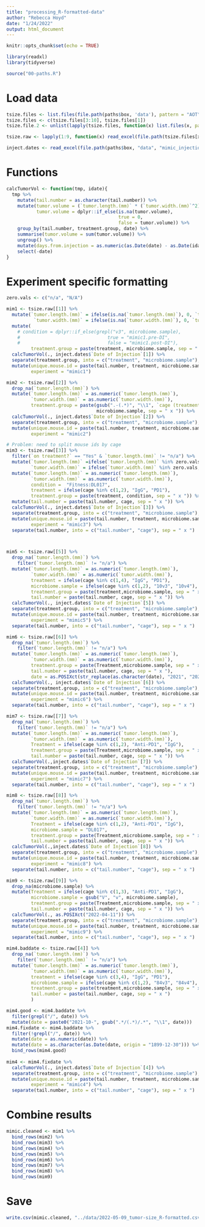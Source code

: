 ```yaml
---
title: "processing_R-formatted-data"
author: "Rebecca Hoyd"
date: "1/24/2022"
output: html_document
---
```


```r
knitr::opts_chunk$set(echo = TRUE)

library(readxl)
library(tidyverse)

source("00-paths.R")
```


# Load data 

```r
tsize.files <- list.files(file.path(paths$box, 'data'), pattern = "AOT", full.names = T)
tsize.files <- c(tsize.files[3:10], tsize.files[1])
tsize.file.2 <- unlist(lapply(tsize.files, function(x) list.files(x, pattern = "_size")))

tsize.raw <- lapply(1:9, function(x) read_excel(file.path(tsize.files[x], tsize.file.2[x])))

inject.dates <- read_excel(file.path(paths$box, "data", "mimic_injection_dates.xlsx"))
```

# Functions

```r
calcTumorVol <- function(tmp, idate){
  tmp %>%
    mutate(tail.number = as.character(tail.number)) %>%
    mutate(tumor.volume = (`tumor.length.(mm)` * (`tumor.width.(mm)`^2)) / 2,
           tumor.volume = dplyr::if_else(is.na(tumor.volume),
                                         true = 0,
                                         false = tumor.volume)) %>%
    group_by(tail.number, treatment.group, date) %>%
    summarise(tumor.volume = sum(tumor.volume)) %>%
    ungroup() %>%
    mutate(days.from.injection = as.numeric(as.Date(date) - as.Date(idate)))  %>%
    select(-date)
}
```

# Experiment specific formatting

```r
zero.vals <- c("n/a", "N/A")

mim1 <- tsize.raw[[1]] %>%
  mutate(`tumor.length.(mm)` = ifelse(is.na(`tumor.length.(mm)`), 0, `tumor.length.(mm)`),
          `tumor.width.(mm)` = ifelse(is.na(`tumor.width.(mm)`), 0, `tumor.width.(mm)`)) %>%
  mutate(
    # condition = dplyr::if_else(grepl("v3", microbiome.sample),
    #                                true = "mimic1.pre-DI",
    #                                false = "mimic1.post-DI"),
         treatment.group = paste(treatment, microbiome.sample, sep = " x ")) %>%
  calcTumorVol(., inject.dates$`Date of Injection`[1]) %>%
  separate(treatment.group, into = c("treatment", "microbiome.sample"), sep = " x ") %>%
  mutate(unique.mouse.id = paste(tail.number, treatment, microbiome.sample, sep = "_"),
         experiment = "mimic1")

mim2 <- tsize.raw[[2]] %>%
  drop_na(`tumor.length.(mm)`) %>%
  mutate(`tumor.length.(mm)` = as.numeric(`tumor.length.(mm)`),
         `tumor.width.(mm)` = as.numeric(`tumor.width.(mm)`),
         treatment.group = paste(gsub(".-(.*)", "\\1", `cage (treatment)`),
                                 microbiome.sample, sep = " x ")) %>%
  calcTumorVol(., inject.dates$`Date of Injection`[2]) %>%
  separate(treatment.group, into = c("treatment", "microbiome.sample"), sep = " x ") %>%
  mutate(unique.mouse.id = paste(tail.number, treatment, microbiome.sample, sep = "_"),
         experiment = "mimic2")

# Problem: need to split mouse ids by cage
mim3 <- tsize.raw[[3]] %>%
  filter(`on treatment?` == "Yes" & `tumor.length.(mm)` != "n/a") %>% 
  mutate(`tumor.length.(mm)` =ifelse(`tumor.length.(mm)` %in% zero.vals, 0, `tumor.length.(mm)`),
         `tumor.width.(mm)` = ifelse(`tumor.width.(mm)` %in% zero.vals, 0, `tumor.width.(mm)`)) %>%
  mutate(`tumor.length.(mm)` = as.numeric(`tumor.length.(mm)`),
         `tumor.width.(mm)` = as.numeric(`tumor.width.(mm)`),
         condition =  "Fitness:DL017",
         treatment = ifelse(cage %in% c(1,2), "IgG", "PD1"),
         treatment.group = paste(treatment, condition, sep = " x ")) %>%
  mutate(tail.number = paste(tail.number, cage, sep = " x ")) %>%
  calcTumorVol(., inject.dates$`Date of Injection`[3]) %>%
  separate(treatment.group, into = c("treatment", "microbiome.sample"), sep = " x ") %>%
  mutate(unique.mouse.id = paste(tail.number, treatment, microbiome.sample, sep = "_"),
         experiment = "mimic3") %>%
  separate(tail.number, into = c("tail.number", "cage"), sep = " x ")



mim5 <- tsize.raw[[5]] %>%
  drop_na(`tumor.length.(mm)`) %>%
    filter(`tumor.length.(mm)` != "n/a") %>%
  mutate(`tumor.length.(mm)` = as.numeric(`tumor.length.(mm)`),
         `tumor.width.(mm)` = as.numeric(`tumor.width.(mm)`),
         treatment = ifelse(cage %in% c(1,4), "IgG", "PD1"),
         microbiome.sample = ifelse(cage %in% c(1,2), "10v3", "10v4"),
         treatment.group = paste(treatment,microbiome.sample, sep = " x "),
         tail.number = paste(tail.number, cage, sep = " x ")) %>%
  calcTumorVol(., inject.dates$`Date of Injection`[5]) %>%
  separate(treatment.group, into = c("treatment", "microbiome.sample"), sep = " x ") %>%
  mutate(unique.mouse.id = paste(tail.number, treatment, microbiome.sample, sep = "_"),
         experiment = "mimic5") %>%
  separate(tail.number, into = c("tail.number", "cage"), sep = " x ")

mim6 <- tsize.raw[[6]] %>%
  drop_na(`tumor.length.(mm)`) %>%
    filter(`tumor.length.(mm)` != "n/a") %>%
  mutate(`tumor.length.(mm)` = as.numeric(`tumor.length.(mm)`),
         `tumor.width.(mm)` = as.numeric(`tumor.width.(mm)`),
         treatment.group = paste(Treatment,microbiome.sample, sep = " x "),
         tail.number = paste(tail.number, cage, sep = " x "),
         date = as.POSIXct(str_replace(as.character(date), "2021", "2022"))) %>%
  calcTumorVol(., inject.dates$`Date of Injection`[6]) %>%
  separate(treatment.group, into = c("treatment", "microbiome.sample"), sep = " x ") %>%
  mutate(unique.mouse.id = paste(tail.number, treatment, microbiome.sample, sep = "_"),
         experiment = "mimic6") %>%
  separate(tail.number, into = c("tail.number", "cage"), sep = " x ")

mim7 <- tsize.raw[[7]] %>%
  drop_na(`tumor.length.(mm)`) %>%
    filter(`tumor.length.(mm)` != "n/a") %>%
  mutate(`tumor.length.(mm)` = as.numeric(`tumor.length.(mm)`),
         `tumor.width.(mm)` = as.numeric(`tumor.width.(mm)`),
         Treatment = ifelse(cage %in% c(1,2), "Anti-PD1", "IgG"),
         treatment.group = paste(Treatment,microbiome.sample, sep = " x "),
         tail.number = paste(tail.number, cage, sep = " x ")) %>%
  calcTumorVol(.,inject.dates$`Date of Injection`[7]) %>%
  separate(treatment.group, into = c("treatment", "microbiome.sample"), sep = " x ") %>%
  mutate(unique.mouse.id = paste(tail.number, treatment, microbiome.sample, sep = "_"),
         experiment = "mimic7") %>%
  separate(tail.number, into = c("tail.number", "cage"), sep = " x ")

mim8 <- tsize.raw[[8]] %>%
  drop_na(`tumor.length.(mm)`) %>%
    filter(`tumor.length.(mm)` != "n/a") %>%
  mutate(`tumor.length.(mm)` = as.numeric(`tumor.length.(mm)`),
         `tumor.width.(mm)` = as.numeric(`tumor.width.(mm)`),
         Treatment = ifelse(cage %in% c(1,2), "Anti-PD1", "IgG"),
         microbiome.sample = "DL017",
         treatment.group = paste(Treatment,microbiome.sample, sep = " x "),
         tail.number = paste(tail.number, cage, sep = " x ")) %>%
  calcTumorVol(.,inject.dates$`Date of Injection`[8]) %>%
  separate(treatment.group, into = c("treatment", "microbiome.sample"), sep = " x ") %>%
  mutate(unique.mouse.id = paste(tail.number, treatment, microbiome.sample, sep = "_"),
         experiment = "mimic8") %>%
  separate(tail.number, into = c("tail.number", "cage"), sep = " x ")

mim9 <- tsize.raw[[9]] %>%
  drop_na(microbiome.sample) %>%
  mutate(Treatment = ifelse(cage %in% c(1,3), "Anti-PD1", "IgG"),
         microbiome.sample = gsub("V", "v", microbiome.sample),
         treatment.group = paste(Treatment,microbiome.sample, sep = " x "),
         tail.number = paste(tail.number, cage, sep = " x ")) %>%
  calcTumorVol(., as.POSIXct("2022-04-11")) %>%
  separate(treatment.group, into = c("treatment", "microbiome.sample"), sep = " x ") %>%
  mutate(unique.mouse.id = paste(tail.number, treatment, microbiome.sample, sep = "_"),
         experiment = "mimic9") %>%
  separate(tail.number, into = c("tail.number", "cage"), sep = " x ")

```

```r
mim4.baddate <- tsize.raw[[4]] %>%
  drop_na(`tumor.length.(mm)`) %>%
    filter(`tumor.length.(mm)` != "n/a") %>%
  mutate(`tumor.length.(mm)` = as.numeric(`tumor.length.(mm)`),
         `tumor.width.(mm)` = as.numeric(`tumor.width.(mm)`),
         treatment = ifelse(cage %in% c(3,4), "IgG", "PD1"),
         microbiome.sample = ifelse(cage %in% c(1,2), "84v3", "84v4"),
         treatment.group = paste(treatment,microbiome.sample, sep = " x "),
         tail.number = paste(tail.number, cage, sep = " x ")
         )

mim4.good <- mim4.baddate %>%
  filter(grepl("/", date)) %>%
  mutate(date = paste0("2021-10-", gsub(".*/(.*)/.*", "\\1", date)))
mim4.fixdate <- mim4.baddate %>%
  filter(!grepl("/", date)) %>%
  mutate(date = as.numeric(date)) %>%
  mutate(date = as.character(as.Date(date, origin = "1899-12-30"))) %>%
  bind_rows(mim4.good)
  
mim4 <- mim4.fixdate %>% 
  calcTumorVol(., inject.dates$`Date of Injection`[4]) %>%
  separate(treatment.group, into = c("treatment", "microbiome.sample"), sep = " x ") %>%
  mutate(unique.mouse.id = paste(tail.number, treatment, microbiome.sample, sep = "_"),
         experiment = "mimic4") %>%
  separate(tail.number, into = c("tail.number", "cage"), sep = " x ")

```
# Combine results

```r
mimic.cleaned <- mim1 %>%
  bind_rows(mim2) %>%
  bind_rows(mim3) %>%
  bind_rows(mim4) %>%
  bind_rows(mim5) %>%
  bind_rows(mim6) %>%
  bind_rows(mim7) %>%
  bind_rows(mim8) %>%
  bind_rows(mim9)
```

# Save

```r
write.csv(mimic.cleaned, "../data/2022-05-09_tumor-size_R-formatted.csv", row.names = F)
```